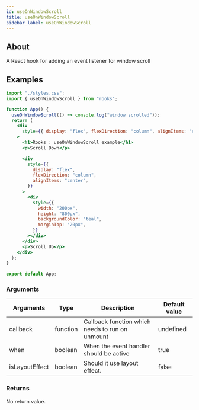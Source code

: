 ```yaml
---
id: useOnWindowScroll
title: useOnWindowScroll
sidebar_label: useOnWindowScroll
---
```


## About

A React hook for adding an event listener for window scroll
<br/>

## Examples

```jsx
import "./styles.css";
import { useOnWindowScroll } from "rooks";

function App() {
  useOnWindowScroll(() => console.log("window scrolled"));
  return (
    <div
      style={{ display: "flex", flexDirection: "column", alignItems: "center" }}
    >
      <h1>Rooks : useOnWindowScroll example</h1>
      <p>Scroll Down</p>

      <div
        style={{
          display: "flex",
          flexDirection: "column",
          alignItems: "center",
        }}
      >
        <div
          style={{
            width: "200px",
            height: "800px",
            backgroundColor: "teal",
            marginTop: "20px",
          }}
        ></div>
      </div>
      <p>Scroll Up</p>
    </div>
  );
}

export default App;
```

### Arguments

| Arguments      | Type     | Description                                     | Default value |
| -------------- | -------- | ----------------------------------------------- | ------------- |
| callback       | function | Callback function which needs to run on unmount | undefined     |
| when           | boolean  | When the event handler should be active         | true          |
| isLayoutEffect | boolean  | Should it use layout effect.                    | false         |

### Returns

No return value.
